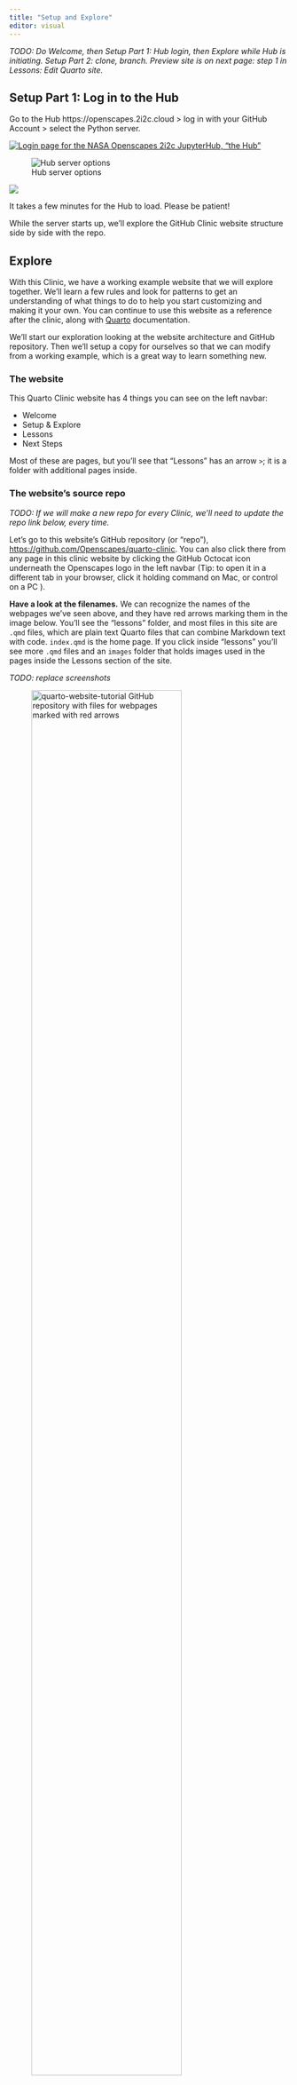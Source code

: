 ```yaml
---
title: "Setup and Explore"
editor: visual
---
```


*TODO: Do Welcome, then Setup Part 1: Hub login, then Explore while Hub is initiating. Setup Part 2: clone, branch. Preview site is on next page: step 1 in Lessons: Edit Quarto site.*

## Setup Part 1: Log in to the Hub

Go to the Hub https://openscapes.2i2c.cloud \> log in with your GitHub Account \> select the Python server.

[![Login page for the NASA Openscapes 2i2c JupyterHub, "the Hub"](images/jupyterhub-2i2c-login.png)](https://openscapes.2i2c.cloud/)

![Hub server options](images/jupyterhub-server-options.png)

![](images/jupyterhub-loading.png)

It takes a few minutes for the Hub to load. Please be patient!

While the server starts up, we’ll explore the GitHub Clinic website structure side by side with the repo.

## Explore

With this Clinic, we have a working example website that we will explore together. We'll learn a few rules and look for patterns to get an understanding of what things to do to help you start customizing and making it your own. You can continue to use this website as a reference after the clinic, along with [Quarto](https://quarto.org) documentation.

We'll start our exploration looking at the website architecture and GitHub repository. Then we'll setup a copy for ourselves so that we can modify from a working example, which is a great way to learn something new.

### The website

This Quarto Clinic website has 4 things you can see on the left navbar:

-   Welcome
-   Setup & Explore
-   Lessons
-   Next Steps

Most of these are pages, but you'll see that "Lessons" has an arrow `>`; it is a folder with additional pages inside.

### The website's source repo

*TODO: If we will make a new repo for every Clinic, we'll need to update the repo link below, every time.*

Let's go to this website's GitHub repository (or "repo"), <https://github.com/Openscapes/quarto-clinic>. You can also click there from any page in this clinic website by clicking the GitHub Octocat icon underneath the Openscapes logo in the left navbar (Tip: to open it in a different tab in your browser, click it holding command on Mac, or control on a PC ).

**Have a look at the filenames.** We can recognize the names of the webpages we've seen above, and they have red arrows marking them in the image below. You'll see the "lessons" folder, and most files in this site are `.qmd` files, which are plain text Quarto files that can combine Markdown text with code. `index.qmd` is the home page. If you click inside "lessons" you'll see more `.qmd` files and an `images` folder that holds images used in the pages inside the Lessons section of the site.

*TODO: replace screenshots*

![quarto-website-tutorial GitHub repository with files for webpages marked with red arrows](images/quarto-files-github.png){fig-alt="Screenshot of files on GitHub with red arrows identifying the files that we saw in the left sidebar" fig-align="center" width="80%"}

### `_quarto.yml` intro

There is also a `_quarto.yml` file, which is the website's configuration file. It is essentially metadata for the website that includes the order that the pages/chapters will be in. This is where you update the organization of your website: which page comes before another, and how pages are named in the navbar. If we compare side-by-side, you'll see that the pages that appear on our website are listed there.

![\_quarto.yml and website side-by-side](images/quarto-yml-site-side-by-side3.png){fig-align="center"}

We'll learn more about how to interact with `_quarto.yml` in the [Lessons](lessons/index.qmd).

## Setup Part 2: Clone the Quarto Clinic repo

After our Hub server has loaded (Setup Part 1), we'll clone the Quarto Clinic repository into the Hub.

**Option A:** In the Hub, use the Git tab to Clone the repo.

![Clone a GitHub repository in the Hub](images/jupyterhyb-clone-repo.png)

**Option B:** In the Hub, do this by opening a terminal (File \> New \> Terminal). In the Terminal, `git clone` your repository and `cd` into it:

``` bash
git clone https://github.com/openscapes/quarto-clinic
cd quarto-clinic
```

### Create a new branch

Working in a branch means you have your own version of the Quarto Clinic to edit and preview. Later, we'll learn how to contribute your edits to the Main branch of the Clinic by making a "Pull Request" on GitHub.

Navigate into the `quarto-clinic` folder \> click the Git tab \> New Branch, with branch name = *your name*, to make it easy to identify your work in the exercises that follow.

![Create a branch](images/jupyterhub-git-branch.png)

*TODO add cmd line*

## Onward!

Now you are ready to start editing! The next chapter describes how to do this in the JupyterHub.
